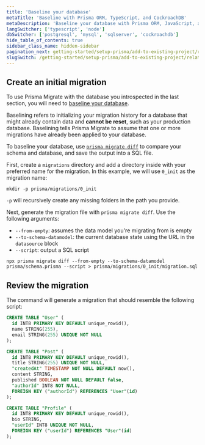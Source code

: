 ```yaml
---
title: 'Baseline your database'
metaTitle: 'Baseline with Prisma ORM, TypeScript, and CockroachDB'
metaDescription: 'Baseline your database with Prisma ORM, JavaScript, and CockroachDB'
langSwitcher: ['typescript', 'node']
dbSwitcher: ['postgresql', 'mysql', 'sqlserver', 'cockroachdb']
hide_table_of_contents: true
sidebar_class_name: hidden-sidebar
pagination_next: getting-started/setup-prisma/add-to-existing-project/relational-databases/install-prisma-client-typescript-cockroachdb
slugSwitch: /getting-started/setup-prisma/add-to-existing-project/relational-databases/baseline-your-database-
---
```

 

## Create an initial migration

To use Prisma Migrate with the database you introspected in the last section, you will need to [baseline your database](/orm/prisma-migrate/getting-started).

Baselining refers to initializing your migration history for a database that might already contain data and **cannot be reset**, such as your production database. Baselining tells Prisma Migrate to assume that one or more migrations have already been applied to your database.

To baseline your database, use [`prisma migrate diff`](/orm/reference/prisma-cli-reference#migrate-diff) to compare your schema and database, and save the output into a SQL file.

First, create a `migrations` directory and add a directory inside with your preferred name for the migration. In this example, we will use `0_init` as the migration name:

```terminal
mkdir -p prisma/migrations/0_init
```

<Admonition type="info">

`-p` will recursively create any missing folders in the path you provide.

</Admonition>

Next, generate the migration file with `prisma migrate diff`. Use the following arguments:

- `--from-empty`: assumes the data model you're migrating from is empty
- `--to-schema-datamodel`: the current database state using the URL in the `datasource` block
- `--script`: output a SQL script

```terminal wrap
npx prisma migrate diff --from-empty --to-schema-datamodel prisma/schema.prisma --script > prisma/migrations/0_init/migration.sql
```

## Review the migration

The command will generate a migration that should resemble the following script:


```sql file=prisma/migrations/0_init/migration.sql
CREATE TABLE "User" (
  id INT8 PRIMARY KEY DEFAULT unique_rowid(),
  name STRING(255),
  email STRING(255) UNIQUE NOT NULL
);

CREATE TABLE "Post" (
  id INT8 PRIMARY KEY DEFAULT unique_rowid(),
  title STRING(255) UNIQUE NOT NULL,
  "createdAt" TIMESTAMP NOT NULL DEFAULT now(),
  content STRING,
  published BOOLEAN NOT NULL DEFAULT false,
  "authorId" INT8 NOT NULL,
  FOREIGN KEY ("authorId") REFERENCES "User"(id)
);

CREATE TABLE "Profile" (
  id INT8 PRIMARY KEY DEFAULT unique_rowid(),
  bio STRING,
  "userId" INT8 UNIQUE NOT NULL,
  FOREIGN KEY ("userId") REFERENCES "User"(id)
);
```
